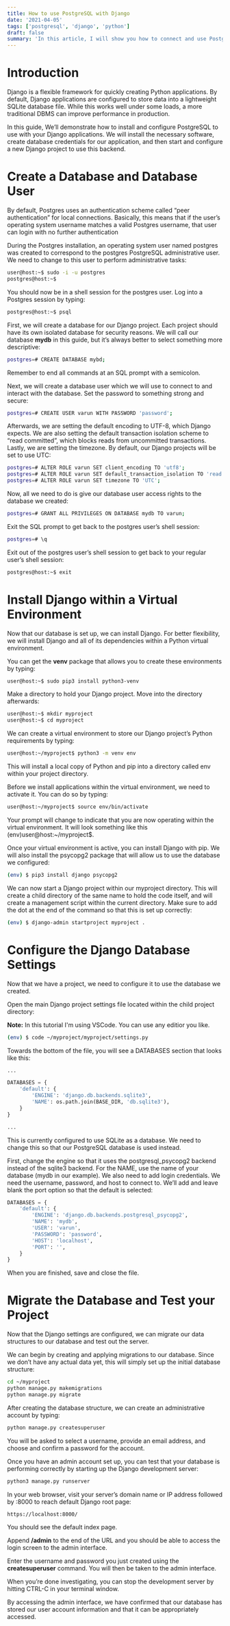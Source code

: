 ```yaml
---
title: How to use PostgreSQL with Django
date: '2021-04-05'
tags: ['postgresql', 'django', 'python']
draft: false
summary: 'In this article, I will show you how to connect and use Postgres with Django a popular web framework for python.'
---
```


# Introduction

Django is a flexible framework for quickly creating Python applications. By default, Django applications are configured to store data into a lightweight SQLite database file. While this works well under some loads, a more traditional DBMS can improve performance in production.

In this guide, We’ll demonstrate how to install and configure PostgreSQL to use with your Django applications. We will install the necessary software, create database credentials for our application, and then start and configure a new Django project to use this backend.

# Create a Database and Database User

By default, Postgres uses an authentication scheme called “peer authentication” for local connections. Basically, this means that if the user’s operating system username matches a valid Postgres username, that user can login with no further authentication

During the Postgres installation, an operating system user named postgres was created to correspond to the postgres PostgreSQL administrative user. We need to change to this user to perform administrative tasks:

```bash
user@host:~$ sudo -i -u postgres
postgres@host:~$
```

You should now be in a shell session for the postgres user. Log into a Postgres session by typing:

```bash
postgres@host:~$ psql
```

First, we will create a database for our Django project. Each project should have its own isolated database for security reasons. We will call our database **mydb** in this guide, but it’s always better to select something more descriptive:

```bash
postgres=# CREATE DATABASE mybd;
```

Remember to end all commands at an SQL prompt with a semicolon.

Next, we will create a database user which we will use to connect to and interact with the database. Set the password to something strong and secure:

```bash
postgres=# CREATE USER varun WITH PASSWORD 'password';
```

Afterwards, we are setting the default encoding to UTF-8, which Django expects. We are also setting the default transaction isolation scheme to “read committed”, which blocks reads from uncommitted transactions. Lastly, we are setting the timezone. By default, our Django projects will be set to use UTC:

```bash
postgres=# ALTER ROLE varun SET client_encoding TO 'utf8';
postgres=# ALTER ROLE varun SET default_transaction_isolation TO 'read committed';
postgres=# ALTER ROLE varun SET timezone TO 'UTC';
```

Now, all we need to do is give our database user access rights to the database we created:

```bash
postgres=# GRANT ALL PRIVILEGES ON DATABASE mydb TO varun;
```

Exit the SQL prompt to get back to the postgres user’s shell session:

```bash
postgres=# \q
```

Exit out of the postgres user’s shell session to get back to your regular user’s shell session:

```bash
postgres@host:~$ exit
```

# Install Django within a Virtual Environment

Now that our database is set up, we can install Django. For better flexibility, we will install Django and all of its dependencies within a Python virtual environment.

You can get the **venv** package that allows you to create these environments by typing:

```bash
user@host:~$ sudo pip3 install python3-venv
```

Make a directory to hold your Django project. Move into the directory afterwards:

```bash
user@host:~$ mkdir myproject
user@host:~$ cd myproject
```

We can create a virtual environment to store our Django project’s Python requirements by typing:

```bash
user@host:~/myproject$ python3 -m venv env
```

This will install a local copy of Python and pip into a directory called env within your project directory.

Before we install applications within the virtual environment, we need to activate it. You can do so by typing:

```bash
user@host:~/myproject$ source env/bin/activate
```

Your prompt will change to indicate that you are now operating within the virtual environment. It will look something like this (env)user@host:~/myproject$.

Once your virtual environment is active, you can install Django with pip. We will also install the psycopg2 package that will allow us to use the database we configured:

```bash
(env) $ pip3 install django psycopg2
```

We can now start a Django project within our myproject directory. This will create a child directory of the same name to hold the code itself, and will create a management script within the current directory. Make sure to add the dot at the end of the command so that this is set up correctly:

```bash
(env) $ django-admin startproject myproject .
```

# Configure the Django Database Settings

Now that we have a project, we need to configure it to use the database we created.

Open the main Django project settings file located within the child project directory:

**Note:** In this tutorial I'm using VSCode. You can use any editior you like.

```bash
(env) $ code ~/myproject/myproject/settings.py
```

Towards the bottom of the file, you will see a DATABASES section that looks like this:

```py
...

DATABASES = {
    'default': {
        'ENGINE': 'django.db.backends.sqlite3',
        'NAME': os.path.join(BASE_DIR, 'db.sqlite3'),
    }
}

...
```

This is currently configured to use SQLite as a database. We need to change this so that our PostgreSQL database is used instead.

First, change the engine so that it uses the postgresql_psycopg2 backend instead of the sqlite3 backend. For the NAME, use the name of your database (mydb in our example). We also need to add login credentials. We need the username, password, and host to connect to. We’ll add and leave blank the port option so that the default is selected:

```py
DATABASES = {
    'default': {
        'ENGINE': 'django.db.backends.postgresql_psycopg2',
        'NAME': 'mydb',
        'USER': 'varun',
        'PASSWORD': 'password',
        'HOST': 'localhost',
        'PORT': '',
    }
}
```

When you are finished, save and close the file.

# Migrate the Database and Test your Project

Now that the Django settings are configured, we can migrate our data structures to our database and test out the server.

We can begin by creating and applying migrations to our database. Since we don’t have any actual data yet, this will simply set up the initial database structure:

```bash
cd ~/myproject
python manage.py makemigrations
python manage.py migrate
```

After creating the database structure, we can create an administrative account by typing:

```bash
python manage.py createsuperuser
```

You will be asked to select a username, provide an email address, and choose and confirm a password for the account.

Once you have an admin account set up, you can test that your database is performing correctly by starting up the Django development server:

```bash
python3 manage.py runserver
```

In your web browser, visit your server’s domain name or IP address followed by :8000 to reach default Django root page:

```bash
https://localhost:8000/
```

You should see the default index page.

Append **/admin** to the end of the URL and you should be able to access the login screen to the admin interface.

Enter the username and password you just created using the **createsuperuser** command. You will then be taken to the admin interface.

When you’re done investigating, you can stop the development server by hitting CTRL-C in your terminal window.

By accessing the admin interface, we have confirmed that our database has stored our user account information and that it can be appropriately accessed.
